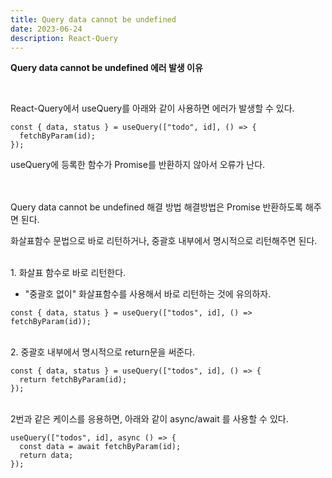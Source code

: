 ```yaml
---
title: Query data cannot be undefined
date: 2023-06-24
description: React-Query
---
```


**Query data cannot be undefined 에러 발생 이유**

<br />

React-Query에서 useQuery를 아래와 같이 사용하면 에러가 발생할 수 있다.

```tsx
const { data, status } = useQuery(["todo", id], () => {
  fetchByParam(id);
});
```

useQuery에 등록한 함수가 Promise를 반환하지 않아서 오류가 난다.

<br />
<br />
Query data cannot be undefined 해결 방법 해결방법은 Promise 반환하도록 해주면
된다.

화살표함수 문법으로 바로 리턴하거나, 중괄호 내부에서 명시적으로 리턴해주면 된다.

<br />
1. 화살표 함수로 바로 리턴한다.

- "중괄호 없이" 화살표함수를 사용해서 바로 리턴하는 것에 유의하자.

```tsx
const { data, status } = useQuery(["todos", id], () => fetchByParam(id));
```

<br />
2. 중괄호 내부에서 명시적으로 return문을 써준다.

```tsx
const { data, status } = useQuery(["todos", id], () => {
  return fetchByParam(id);
});
```

<br />
2번과 같은 케이스를 응용하면, 아래와 같이 async/await 를 사용할 수 있다.

```tsx
useQuery(["todos", id], async () => {
  const data = await fetchByParam(id);
  return data;
});
```
